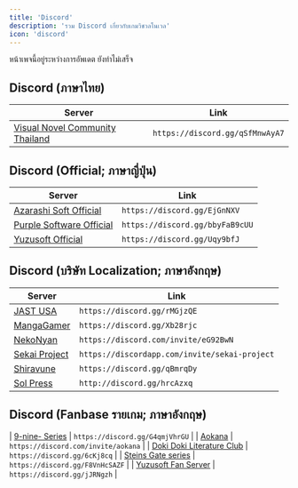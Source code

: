 ```yaml
---
title: 'Discord'
description: 'รวม Discord เกี่ยวกับเกมวิชวลโนเวล'
icon: 'discord'
---
```


<Note>หน้าเพจนี้อยู่ระหว่างการอัพเดต ยังทำไม่เสร็จ</Note>

## Discord (ภาษาไทย)

| **Server** | **Link** |
|-----------|-------------|
| [Visual Novel Community Thailand](https://discord.gg/qSfMnwAyA7) | `https://discord.gg/qSfMnwAyA7` |

## Discord (Official; ภาษาญี่ปุ่น)

| **Server** | **Link** |
|-----------|-------------|
| [Azarashi Soft Official](https://discord.gg/EjGnNXV) | `https://discord.gg/EjGnNXV` |
| [Purple Software Official](https://discord.gg/bbyFaB9cUU) | `https://discord.gg/bbyFaB9cUU` |
| [Yuzusoft Official](https://discord.gg/Uqy9bfJ) | `https://discord.gg/Uqy9bfJ` |

## Discord (บริษัท Localization; ภาษาอังกฤษ)

| **Server** | **Link** |
|-----------|-------------|
| [JAST USA](https://discord.gg/rMGjzQE) | `https://discord.gg/rMGjzQE` |
| [MangaGamer](https://discord.gg/Xb28rjc) | `https://discord.gg/Xb28rjc` |
| [NekoNyan](https://discord.com/invite/eG92BwN) | `https://discord.com/invite/eG92BwN` |
| [Sekai Project](https://discordapp.com/invite/sekai-project) | `https://discordapp.com/invite/sekai-project` |
| [Shiravune](https://discord.gg/qBmrqDy) | `https://discord.gg/qBmrqDy` |
| [Sol Press](http://discord.gg/hrcAzxq) | `http://discord.gg/hrcAzxq` |

## Discord (Fanbase รายเกม; ภาษาอังกฤษ)

| [9-nine- Series](https://discord.gg/G4qmjVhrGU) | `https://discord.gg/G4qmjVhrGU` |
| [Aokana](https://discord.com/invite/aokana) | `https://discord.com/invite/aokana` |
| [Doki Doki Literature Club](https://discord.gg/6cKj8cq) | `https://discord.gg/6cKj8cq` |
| [Steins Gate series](https://discord.gg/F8VnHcSAZF) | `https://discord.gg/F8VnHcSAZF` |
| [Yuzusoft Fan Server](https://discord.gg/jJRNgzh) | `https://discord.gg/jJRNgzh` |
